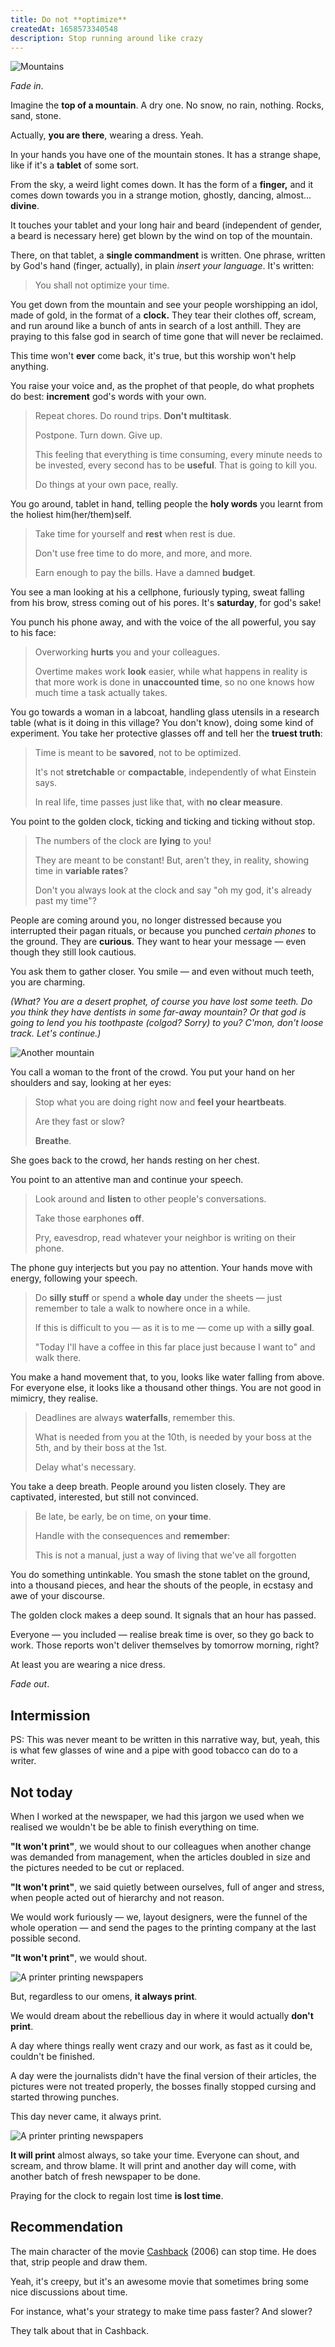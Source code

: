 ```yaml
---
title: Do not **optimize**
createdAt: 1658573340548
description: Stop running around like crazy
---
```


![Mountains](./mountains.jpg)

_Fade in_.

Imagine the **top of a mountain**. A dry one. No snow, no rain, nothing. Rocks, sand, stone.

Actually, **you are there**, wearing a dress. Yeah.

In your hands you have one of the mountain stones. It has a strange shape, like if it's a **tablet** of some sort.

From the sky, a weird light comes down. It has the form of a **finger,** and it comes down towards you in a strange motion, ghostly, dancing, almost... **divine**.

It touches your tablet and your long hair and beard (independent of gender, a beard is necessary here) get blown by the wind on top of the mountain.

There, on that tablet, a **single commandment** is written. One phrase, written by God's hand (finger, actually), in plain _insert your language_. It's written:

> You shall not optimize your time.

You get down from the mountain and see your people worshipping an idol, made of gold, in the format of a **clock.** They tear their clothes off, scream, and run around like a bunch of ants in search of a lost anthill. They are praying to this false god in search of time gone that will never be reclaimed.

This time won't **ever** come back, it's true, but this worship won't help anything.

You raise your voice and, as the prophet of that people, do what prophets do best: **increment** god's words with your own.

> Repeat chores. Do round trips. **Don't multitask**.
>
> Postpone. Turn down. Give up.
>
> This feeling that everything is time consuming, every minute needs to be invested, every second has to be **useful**. That is going to kill you.
>
> Do things at your own pace, really.

You go around, tablet in hand, telling people the **holy words** you learnt from the holiest him(her/them)self.

> Take time for yourself and **rest** when rest is due.
>
> Don't use free time to do more, and more, and more.
>
> Earn enough to pay the bills. Have a damned **budget**.

You see a man looking at his a cellphone, furiously typing, sweat falling from his brow, stress coming out of his pores. It's **saturday**, for god's sake!

You punch his phone away, and with the voice of the all powerful, you say to his face:

> Overworking **hurts** you and your colleagues.
>
> Overtime makes work **look** easier, while what happens in reality is that more work is done in **unaccounted time**, so no one knows how much time a task actually takes.

You go towards a woman in a labcoat, handling glass utensils in a research table (what is it doing in this village? You don't know), doing some kind of experiment. You take her protective glasses off and tell her the **truest truth**:

> Time is meant to be **savored**, not to be optimized.
>
> It's not **stretchable** or **compactable**, independently of what Einstein says.
>
> In real life, time passes just like that, with **no clear measure**.

You point to the golden clock, ticking and ticking and ticking without stop.

> The numbers of the clock are **lying** to you!
>
> They are meant to be constant! But, aren't they, in reality, showing time in **variable rates**?
>
> Don't you always look at the clock and say "oh my god, it's already past my time"?

People are coming around you, no longer distressed because you interrupted their pagan rituals, or because you punched _certain phones_ to the ground. They are **curious**. They want to hear your message — even though they still look cautious.

You ask them to gather closer. You smile — and even without much teeth, you are charming.

_(What? You are a desert prophet, of course you have lost some teeth. Do you think they have dentists in some far-away mountain? Or that god is going to lend you his toothpaste (colgod? Sorry) to you? C'mon, don't loose track. Let's continue.)_

![Another mountain](./mountains2.jpg)

You call a woman to the front of the crowd. You put your hand on her shoulders and say, looking at her eyes:

> Stop what you are doing right now and **feel your heartbeats**.
>
> Are they fast or slow?
>
> **Breathe**.

She goes back to the crowd, her hands resting on her chest.

You point to an attentive man and continue your speech.

> Look around and **listen** to other people's conversations.
>
> Take those earphones **off**.
>
> Pry, eavesdrop, read whatever your neighbor is writing on their phone.

The phone guy interjects but you pay no attention. Your hands move with energy, following your speech.

> Do **silly stuff** or spend a **whole day** under the sheets — just remember to tale a walk to nowhere once in a while.
>
> If this is difficult to you — as it is to me — come up with a **silly goal**.
>
> "Today I'll have a coffee in this far place just because I want to" and walk there.

You make a hand movement that, to you, looks like water falling from above. For everyone else, it looks like a thousand other things. You are not good in mimicry, they realise.

> Deadlines are always **waterfalls**, remember this.
>
> What is needed from you at the 10th, is needed by your boss at the 5th, and by their boss at the 1st.
>
> Delay what's necessary.

You take a deep breath. People around you listen closely. They are captivated, interested, but still not convinced.

> Be late, be early, be on time, on **your time**.
>
> Handle with the consequences and **remember**:
>
> This is not a manual, just a way of living that we've all forgotten

You do something untinkable. You smash the stone tablet on the ground, into a thousand pieces, and hear the shouts of the people, in ecstasy and awe of your discourse.

The golden clock makes a deep sound. It signals that an hour has passed.

Everyone — you included — realise break time is over, so they go back to work. Those reports won't deliver themselves by tomorrow morning, right?

At least you are wearing a nice dress.

_Fade out_.

## Intermission

PS: This was never meant to be written in this narrative way, but, yeah, this is what few glasses of wine and a pipe with good tobacco can do to a writer.

## Not today

When I worked at the newspaper, we had this jargon we used when we realised we wouldn't be be able to finish everything on time.

**"It won't print"**, we would shout to our colleagues when another change was demanded from management, when the articles doubled in size and the pictures needed to be cut or replaced.

**"It won't print"**, we said quietly between ourselves, full of anger and stress, when people acted out of hierarchy and not reason.

We would work furiously — we, layout designers, were the funnel of the whole operation — and send the pages to the printing company at the last possible second.

**"It won't print"**, we would shout.

![A printer printing newspapers](./newspaper.jpg)

But, regardless to our omens, **it always print**.

We would dream about the rebellious day in where it would actually **don't print**.

A day where things really went crazy and our work, as fast as it could be, couldn't be finished.

A day were the journalists didn't have the final version of their articles, the pictures were not treated properly, the bosses finally stopped cursing and started throwing punches.

This day never came, it always print.

![A printer printing newspapers](./newspaper2.jpg)

**It will print** almost always, so take your time. Everyone can shout, and scream, and throw blame. It will print and another day will come, with another batch of fresh newspaper to be done.

Praying for the clock to regain lost time **is lost time**.

## Recommendation

The main character of the movie [Cashback](https://www.imdb.com/title/tt0460740/) (2006) can stop time. He does that, strip people and draw them.

Yeah, it's creepy, but it's an awesome movie that sometimes bring some nice discussions about time.

For instance, what's your strategy to make time pass faster? And slower?

They talk about that in Cashback.

<Embed youtubeId="DmiDoPP72hg" />
